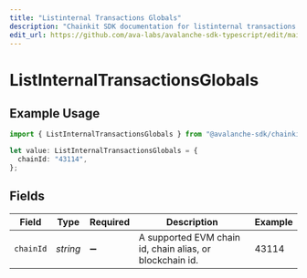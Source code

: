 ```yaml
---
title: "Listinternal Transactions Globals"
description: "Chainkit SDK documentation for listinternal transactions globals"
edit_url: https://github.com/ava-labs/avalanche-sdk-typescript/edit/main/chainkit/docs/models/operations/listinternaltransactionsglobals.md
---
```


# ListInternalTransactionsGlobals

## Example Usage

```typescript
import { ListInternalTransactionsGlobals } from "@avalanche-sdk/chainkit/models/operations";

let value: ListInternalTransactionsGlobals = {
  chainId: "43114",
};
```

## Fields

| Field                                                    | Type                                                     | Required                                                 | Description                                              | Example                                                  |
| -------------------------------------------------------- | -------------------------------------------------------- | -------------------------------------------------------- | -------------------------------------------------------- | -------------------------------------------------------- |
| `chainId`                                                | *string*                                                 | :heavy_minus_sign:                                       | A supported EVM chain id, chain alias, or blockchain id. | 43114                                                    |